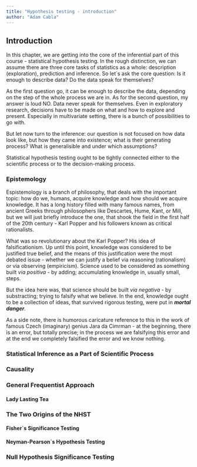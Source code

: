 ```yaml
---
title: "Hypothesis testing - introduction"
author: "Adam Cabla"
---
```


## Introduction

In this chapter, we are getting into the core of the inferential part of this course - statistical hypothesis testing. In the rough distinction, we can assume there are three core tasks of statistics as a whole: description (exploration), prediction and inference. So let´s ask the core question: Is it enough to describe data? Do the data speak for themselves?

As the first question go, it can be enough to describe the data, depending on the step of the whole process we are in. As for the second question, my answer is loud NO. Data never speak for themselves. Even in exploratory research, decisions have to be made on what and how to explore and present. Especially in multivariate setting, there is a bunch of possibilities to go with.

But let now turn to the inference: our question is not focused on how data look like, but how they came into existence; what is their generating process? What is generalisible and under which assumptions?

Statistical hypothesis testing ought to be tightly connected either to the scientific process or to the decision-making process.

### Epistemology

Espistemology is a branch of philosophy, that deals with the important topic: how do we, humans, acquire knowledge and how should we acquire knowledge. It has a long history filled with many famous names, from ancient Greeks through philosophers like Descartes, Hume, Kant, or Mill, but we will just briefly introduce the one, that shook the field in the first half of the 20th century - Karl Popper and his followers known as critical rationalists.

What was so revolutionary about the Karl Popper? His idea of falsificationism. Up until this point, knowledge was considered to be justified true belief, and the means of this justification were the most debated issue - whether we can justify a belief via reasoning (rationalism) or via observing (empiricism). Science used to be considered as something built *via positiva* - by adding; accumulating knowledge in, usually small, steps.

But the idea here was, that science should be built *via negativa* - by substracting; trying to falsify what we believe. In the end, knowledge ought to be a collection of ideas, that survived rigorous testing, were put in ***mortal danger**.*

As a side note, there is humorous caricature reference to this in the work of famous Czech (imaginary) genius Jara da Cimrman - at the beginning, there is an error, but totally precise; in the process we are falsifying this error and at the end we completely falsified the error and we know nothing.

### Statistical Inference as a Part of Scientific Process

### Causality

### General Frequentist Approach

#### Lady Lasting Tea

### The Two Origins of the NHST

#### Fisher´s Significance Testing

#### Neyman-Pearson´s Hypothesis Testing

### Null Hypothesis Significance Testing  
